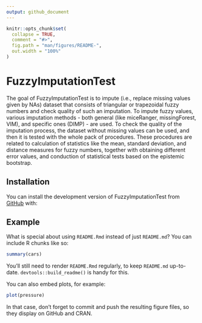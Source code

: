 ```yaml
---
output: github_document
---
```


<!-- README.md is generated from README.Rmd. Please edit that file -->

```r
knitr::opts_chunk$set(
  collapse = TRUE,
  comment = "#>",
  fig.path = "man/figures/README-",
  out.width = "100%"
)
```

# FuzzyImputationTest

<!-- badges: start -->
<!-- badges: end -->

The goal of FuzzyImputationTest is to impute (i.e., replace missing values given by NAs) dataset that
consists of triangular or trapezoidal fuzzy numbers and check quality of such an imputation.
To impute fuzzy values, various imputation methods - both general (like miceRanger, missingForest, VIM),
and specific ones (DIMP) - are used.
To check the quality of the imputation process, the dataset without missing values can be used, and then
it is tested with the whole pack of procedures.
These procedures are related to calculation of statistics like the mean, standard deviation, and distance 
measures for fuzzy numbers, together with obtaining different error values, and conduction of statistical
tests based on the epistemic bootstrap.


## Installation

You can install the development version of FuzzyImputationTest from [GitHub](https://github.com/) with:



## Example



What is special about using `README.Rmd` instead of just `README.md`? You can include R chunks like so:

```r
summary(cars)
```

You'll still need to render `README.Rmd` regularly, to keep `README.md` up-to-date. `devtools::build_readme()` is handy for this.

You can also embed plots, for example:

```r
plot(pressure)
```

In that case, don't forget to commit and push the resulting figure files, so they display on GitHub and CRAN.
